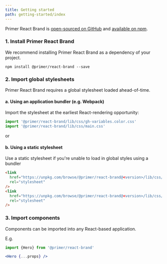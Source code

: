 ```yaml
---
title: Getting started
path: getting-started/index
---
```


Primer React Brand is [open-sourced on GitHub](https://github.com/primer/react-brand) and [available on npm](https://www.npmjs.com/package/@primer/react-brand).

### 1. Install Primer React Brand

We recommend installing Primer React Brand as a dependency of your project.

```shell
npm install @primer/react-brand --save
```

### 2. Import global stylesheets

Primer React Brand requires a global stylesheet loaded ahead-of-time.

#### a. Using an application bundler (e.g. Webpack)

Import the stylesheet at the earliest React-rendering opportunity:

```js
import '@primer/react-brand/lib/css/gh-variables.color.css'
import '@primer/react-brand/lib/css/main.css'
```

or

#### b. Using a static stylesheet

Use a static stylesheet if you're unable to load in global styles using a bundler

```html
<link
  href="https://unpkg.com/browse/@primer/react-brand@<version>/lib/css/main.css"
  rel="stylesheet"
/>
<link
  href="https://unpkg.com/browse/@primer/react-brand@<version>/lib/css/gh-variables.color.css"
  rel="stylesheet"
/>
```

### 3. Import components

Components can be imported into any React-based application.

E.g.

```js
import {Hero} from '@primer/react-brand'
```

```jsx
<Hero {...props} />
```
